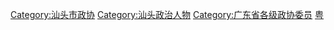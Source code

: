 [[Category:汕头市政协|Category:汕头市政协]]
[[Category:汕头政治人物|Category:汕头政治人物]]
[[Category:广东省各级政协委员|Category:广东省各级政协委员]]
[[Category:设区的市政协委员|粤]]
